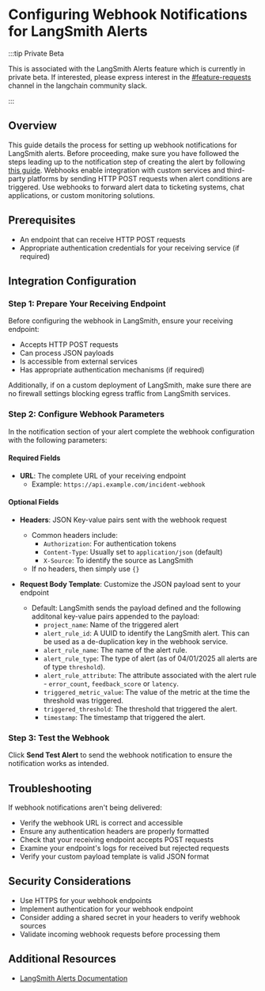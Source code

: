 # Configuring Webhook Notifications for LangSmith Alerts

:::tip Private Beta

This is associated with the LangSmith Alerts feature which is currently in private beta. If interested, please express interest in the <a href="https://langchaincommunity.slack.com/archives/C079K4ECBN2">\#feature-requests</a> channel in the langchain community slack.

:::

## Overview

This guide details the process for setting up webhook notifications for LangSmith alerts. Before proceeding, make sure you have followed the steps leading up to the notification step of creating the alert by following <a href="./alerts.mdx">this guide</a>. Webhooks enable integration with custom services and third-party platforms by sending HTTP POST requests when alert conditions are triggered. Use webhooks to forward alert data to ticketing systems, chat applications, or custom monitoring solutions.

## Prerequisites

- An endpoint that can receive HTTP POST requests
- Appropriate authentication credentials for your receiving service (if required)

## Integration Configuration

### Step 1: Prepare Your Receiving Endpoint

Before configuring the webhook in LangSmith, ensure your receiving endpoint:

- Accepts HTTP POST requests
- Can process JSON payloads
- Is accessible from external services
- Has appropriate authentication mechanisms (if required)

Additionally, if on a custom deployment of LangSmith, make sure there are no firewall settings blocking egress traffic from LangSmith services.

### Step 2: Configure Webhook Parameters

In the notification section of your alert complete the webhook configuration with the following parameters:

#### Required Fields

- **URL**: The complete URL of your receiving endpoint
  - Example: `https://api.example.com/incident-webhook`

#### Optional Fields

- **Headers**: JSON Key-value pairs sent with the webhook request

  - Common headers include:
    - `Authorization`: For authentication tokens
    - `Content-Type`: Usually set to `application/json` (default)
    - `X-Source`: To identify the source as LangSmith
  - If no headers, then simply use `{}`

- **Request Body Template**: Customize the JSON payload sent to your endpoint
  - Default: LangSmith sends the payload defined and the following additonal key-value pairs appended to the payload:
    - `project_name`: Name of the triggered alert
    - `alert_rule_id`: A UUID to identify the LangSmith alert. This can be used as a de-duplication key in the webhook service.
    - `alert_rule_name`: The name of the alert rule.
    - `alert_rule_type`: The type of alert (as of 04/01/2025 all alerts are of type `threshold`).
    - `alert_rule_attribute`: The attribute associated with the alert rule - `error_count`, `feedback_score` or `latency`.
    - `triggered_metric_value`: The value of the metric at the time the threshold was triggered.
    - `triggered_threshold`: The threshold that triggered the alert.
    - `timestamp`: The timestamp that triggered the alert.

### Step 3: Test the Webhook

Click **Send Test Alert** to send the webhook notification to ensure the notification works as intended.

## Troubleshooting

If webhook notifications aren't being delivered:

- Verify the webhook URL is correct and accessible
- Ensure any authentication headers are properly formatted
- Check that your receiving endpoint accepts POST requests
- Examine your endpoint's logs for received but rejected requests
- Verify your custom payload template is valid JSON format

## Security Considerations

- Use HTTPS for your webhook endpoints
- Implement authentication for your webhook endpoint
- Consider adding a shared secret in your headers to verify webhook sources
- Validate incoming webhook requests before processing them

## Additional Resources

- [LangSmith Alerts Documentation](./alerts.mdx)
